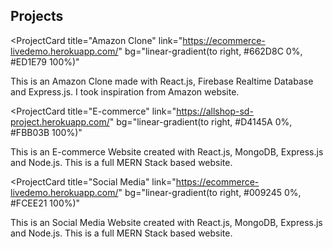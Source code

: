 ## Projects

<ProjectCard
  title="Amazon Clone"
  link="https://ecommerce-livedemo.herokuapp.com/"
  bg="linear-gradient(to right, #662D8C 0%, #ED1E79 100%)"
>
  This is an Amazon Clone made with React.js, Firebase Realtime Database and
  Express.js. I took inspiration from Amazon website.
</ProjectCard>

<ProjectCard
  title="E-commerce"
  link="https://allshop-sd-project.herokuapp.com/"
  bg="linear-gradient(to right, #D4145A 0%, #FBB03B 100%)"
>
  This is an E-commerce Website created with React.js, MongoDB, Express.js and
  Node.js. This is a full MERN Stack based website.
</ProjectCard>

<ProjectCard
  title="Social Media"
  link="https://ecommerce-livedemo.herokuapp.com/"
  bg="linear-gradient(to right, #009245 0%, #FCEE21 100%)"
>
  This is an Social Media Website created with React.js, MongoDB, Express.js and
  Node.js. This is a full MERN Stack based website.
</ProjectCard>
